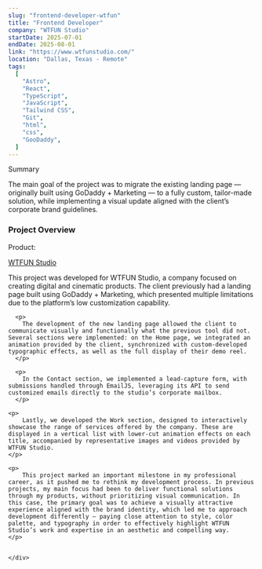 ```yaml
---
slug: "frontend-developer-wtfun"
title: "Frontend Developer"
company: "WTFUN Studio"
startDate: 2025-07-01
endDate: 2025-08-01
link: "https://www.wtfunstudio.com/"
location: "Dallas, Texas - Remote"
tags:
  [
    "Astro",
    "React",
    "TypeScript",
    "JavaScript",
    "Tailwind CSS",
    "Git",
    "html",
    "css",
    "GooDaddy",
  ]
---
```


<div class="not-prose bg-muted/30 p-4 rounded-lg mb-8">
  <p class="font-medium text-lg mb-2">Summary</p>
  <p class="text-sm text-muted-foreground">
    The main goal of the project was to migrate the existing landing page — originally built using GoDaddy + Marketing — to a fully custom, tailor-made solution, while implementing a visual update aligned with the client’s corporate brand guidelines.
  </p>
</div>

### Project Overview

<div class="flex gap-4">
  <div class="not-prose">
    <p class="font-semibold not-prose mb-0">Product:</p>
    <div class="not-prose">
      <a
        href="https://wtfunstudio.com/"
        class="text-primary hover:underline"
        target="_blank"
      >
        WTFUN Studio
      </a>
    </div>
  </div>
</div>

<div class="space-y-6">
  <div>
    <div class="space-y-4">
      <p>
        This project was developed for WTFUN Studio, a company focused on creating digital and cinematic products. The client previously had a landing page built using GoDaddy + Marketing, which presented multiple limitations due to the platform’s low customization capability.
      </p>

      <p>
        The development of the new landing page allowed the client to communicate visually and functionally what the previous tool did not. Several sections were implemented: on the Home page, we integrated an animation provided by the client, synchronized with custom-developed typographic effects, as well as the full display of their demo reel.
      </p>

      <p>
        In the Contact section, we implemented a lead-capture form, with submissions handled through EmailJS, leveraging its API to send customized emails directly to the studio’s corporate mailbox.
      </p>

    <p>
        Lastly, we developed the Work section, designed to interactively showcase the range of services offered by the company. These are displayed in a vertical list with lower-cut animation effects on each title, accompanied by representative images and videos provided by WTFUN Studio.
    </p>

    <p>
        This project marked an important milestone in my professional career, as it pushed me to rethink my development process. In previous projects, my main focus had been to deliver functional solutions through my products, without prioritizing visual communication. In this case, the primary goal was to achieve a visually attractive experience aligned with the brand identity, which led me to approach development differently — paying close attention to style, color palette, and typography in order to effectively highlight WTFUN Studio’s work and expertise in an aesthetic and compelling way.
    </p>


    </div>

  </div>

</div>
